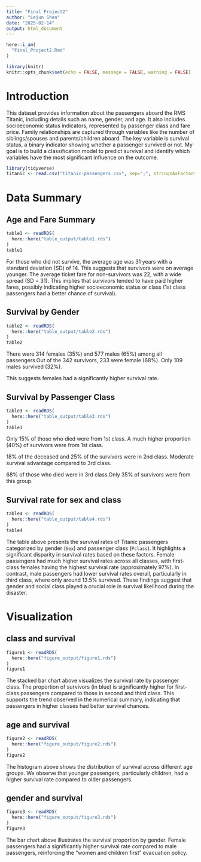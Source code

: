 ```yaml
---
title: "Final Project2"
author: "Lejun Shen"
date: "2025-02-14"
output: html_document
---
```

```r
here::i_am(
  "Final_Project2.Rmd"
)
```


```r
library(knitr)
knitr::opts_chunk$set(echo = FALSE, message = FALSE, warning = FALSE)
```
# Introduction

This dataset provides information about the passengers aboard the RMS Titanic, including details such as name, gender, and age. It also includes socioeconomic status indicators, represented by passenger class and fare price. Family relationships are captured through variables like the number of siblings/spouses and parents/children aboard. The key variable is survival status, a binary indicator showing whether a passenger survived or not.
My goal is to build a classification model to predict survival and identify which variables have the most significant influence on the outcome.


```r
library(tidyverse)
titanic <- read.csv("titanic-passengers.csv", sep=";", stringsAsFactors=FALSE)
```

# Data Summary

## Age and Fare Summary

```r
table1 <- readRDS(
  here::here("table_output/table1.rds")
)
table1
```
For those who did not survive, the average age was 31 years with a standard deviation (SD) of 14. This suggests that survivors were on average younger. The average ticket fare for non-survivors was 22, with a wide spread (SD = 31). This implies that survivors tended to have paid higher fares, possibly indicating higher socioeconomic status or class (1st class passengers had a better chance of survival).


## Survival by Gender

```r
table2 <- readRDS(
  here::here("table_output/table2.rds")
)
table2
```
There were 314 females (35%) and 577 males (65%) among all passengers.Out of the 342 survivors, 233 were female (68%). Only 109 males survived (32%).

This suggests females had a significantly higher survival rate.

## Survival by Passenger Class

```r
table3 <- readRDS(
  here::here("table_output/table3.rds")
)
table3
```
Only 15% of those who died were from 1st class. A much higher proportion (40%) of survivors were from 1st class.

18% of the deceased and 25% of the survivors were in 2nd class. Moderate survival advantage compared to 3rd class.

68% of those who died were in 3rd class.Only 35% of survivors were from this group.


## Survival rate for sex and class
```r

table4 <- readRDS(
  here::here("table_output/table4.rds")
)
table4
```
The table above presents the survival rates of Titanic passengers categorized by gender (`Sex`) and passenger class (`Pclass`). It highlights a significant disparity in survival rates based on these factors. Female passengers had much higher survival rates across all classes, with first-class females having the highest survival rate (approximately 97%). In contrast, male passengers had lower survival rates overall, particularly in third class, where only around 13.5% survived. These findings suggest that gender and social class played a crucial role in survival likelihood during the disaster.



# Visualization
## class and survival
```r
figure1 <- readRDS(
  here::here("figure_output/figure1.rds")
)
figure1
```
The stacked bar chart above visualizes the survival rate by passenger class. The proportion of survivors (in blue) is significantly higher for first-class passengers compared to those in second and third class. This supports the trend observed in the numerical summary, indicating that passengers in higher classes had better survival chances.

## age and survival
```r
figure2 <- readRDS(
  here::here("figure_output/figure2.rds")
)
figure2
```

The histogram above shows the distribution of survival across different age groups. We observe that younger passengers, particularly children, had a higher survival rate compared to older passengers.


## gender and survival
```r
figure3 <- readRDS(
  here::here("figure_output/figure3.rds")
)
figure3
```

The bar chart above illustrates the survival proportion by gender. Female passengers had a significantly higher survival rate compared to male passengers, reinforcing the "women and children first" evacuation policy.






